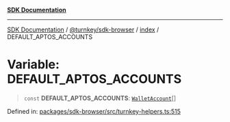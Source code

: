 [**SDK Documentation**](../../../../README.mdx)

***

[SDK Documentation](../../../../packages.mdx) / [@turnkey/sdk-browser](../../README.mdx) / [index](../README.mdx) / DEFAULT\_APTOS\_ACCOUNTS

# Variable: DEFAULT\_APTOS\_ACCOUNTS

> `const` **DEFAULT\_APTOS\_ACCOUNTS**: [`WalletAccount`](../interfaces/WalletAccount.mdx)[]

Defined in: [packages/sdk-browser/src/turnkey-helpers.ts:515](https://github.com/tkhq/sdk/blob/fd49bfe86475c8603b3eb385aa101efa36fa32fc/packages/sdk-browser/src/turnkey-helpers.ts#L515)
